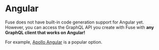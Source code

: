 # Angular

Fuse does not have built-in code generation support for Angular yet. However, you can access the GraphQL API you create with Fuse with **any GraphQL client that works on Angular!**

For example, [Apollo Angular](https://the-guild.dev/graphql/apollo-angular/docs) is a popular option.